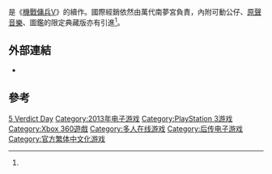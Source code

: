 {{noteTA
| G1=Games
}}
{{Infobox VG
| title = 裝甲核心 審判日
| english = Armored Core: Verdict Day
| developer = [[From_Software|From Software]]
| publisher = [[萬代南夢宮|萬代南夢宮]]<ref name="ACVD上市日">{{cite web |url=http://gnn.gamer.com.tw/7/81927.html |title=《機戰傭兵：審判日》決定推出中文版 內附機體模型豪華限定版同時發售 |publisher=巴哈姆特GNN |author=KEN |date=2013-06-21 |work= |accessdate=2013-12-05 |archive-date=2016-09-14 |archive-url=https://web.archive.org/web/20160914215557/http://gnn.gamer.com.tw/7/81927.html |dead-url=no }}</ref>
| producer = 鍋島俊文<ref name="4gamer訪問鍋島">{{cite web |url=http://www.4gamer.net/games/204/G020442/20130801078// |title=ここまでやるか？ AIカスタマイズゲームとしても成立しそうな「UNAC」システムなど，「ARMORED CORE VERDICT DAY」の新要素について聞いてきた |author= |date=2013-08-03 |work= |publisher=4gamer |accessdate=2013-12-05 |archive-date=2019-12-02 |archive-url=https://web.archive.org/web/20191202212043/https://www.4gamer.net/games/204/G020442/20130801078// |dead-url=no }}</ref>
| director = 高橋直之<ref name="4gamer訪問鍋島" />
| composer = 星野康太<ref>[http://www.4gamer.net/games/204/G020442/20130712012/|「ARMORED CORE VERDICT DAY」，最新ムービー「“Day After Day”～ストーリー編～」が公開に。オリジナル楽曲「Day After Day」も要チェック]{{Dead link|date=2018年7月 |bot=InternetArchiveBot |fix-attempted=no }}</ref>
| series = [[機戰傭兵系列|機戰傭兵系列]]
| released = {{vgrelease|JP|2013年11月26日<ref name="4gamer訪問鍋島" />|NA|2013年11月24日|TW|2013年11月24日<ref name="ACVD上市日" />}}
| genre = [[3D|3D]][[動作遊戲|動作]]（ACT）
| modes = 單人、雙人[[連線|連線]]合作、多人（最多10人同場）[[連線|連線]]對戰
| platforms = [[Xbox_360|Xbox 360]]、[[PlayStation_3|PlayStation 3]]
}}

{{vgname|機戰傭兵 審判日|ja=アーマード・コア ヴァーディクトデイ|en=Armored Core: Verdict Day}}是《[[機戰傭兵V|機戰傭兵V]]》的續作。國際經銷依然由萬代南夢宮負責，內附可動公仔、[[原聲音樂|原聲音樂]]、圖鑑的限定典藏版亦有引進<ref name="ACVD上市日" />。

== 外部連結 ==

* {{Official|www.armoredcore.net/acvd/}}{{ja}}

== 參考 ==
{{Reflist}}

{{装甲核心系列}}
{{FromSoftware遊戲}}

{{DEFAULTSORT:Armored Core, Verdict Day}}
[[Category:裝甲核心系列|5 Verdict Day]]
[[Category:2013年电子游戏|Category:2013年电子游戏]]
[[Category:PlayStation_3游戏|Category:PlayStation 3游戏]]
[[Category:Xbox_360遊戲|Category:Xbox 360遊戲]]
[[Category:多人在线游戏|Category:多人在线游戏]]
[[Category:后传电子游戏|Category:后传电子游戏]]
[[Category:官方繁体中文化游戏|Category:官方繁体中文化游戏]]